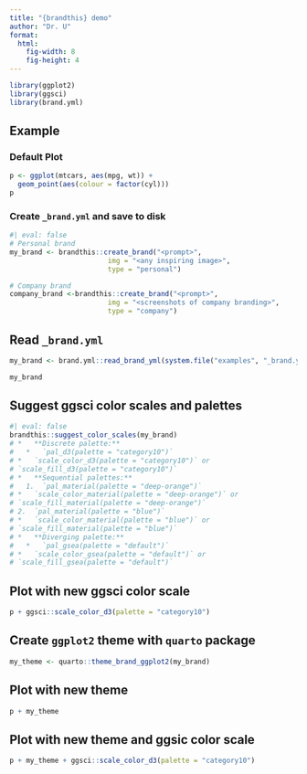```yaml
---
title: "{brandthis} demo"
author: "Dr. U"
format: 
  html:
    fig-width: 8
    fig-height: 4
---
```


```r
library(ggplot2)
library(ggsci)
library(brand.yml)
```


## Example

### Default Plot

```r
p <- ggplot(mtcars, aes(mpg, wt)) +
  geom_point(aes(colour = factor(cyl)))
p
```

### Create `_brand.yml` and save to disk

```r
#| eval: false
# Personal brand
my_brand <- brandthis::create_brand("<prompt>", 
                        img = "<any inspiring image>", 
                        type = "personal")

# Company brand
company_brand <-brandthis::create_brand("<prompt>", 
                        img = "<screenshots of company branding>", 
                        type = "company")
```


## Read `_brand.yml`

```r
my_brand <- brand.yml::read_brand_yml(system.file("examples", "_brand.yml", package = "brandthis"))

my_brand
```

## Suggest ggsci color scales and palettes

```r
#| eval: false
brandthis::suggest_color_scales(my_brand)
# *   **Discrete palette:**
#   *   `pal_d3(palette = "category10")`
# *   `scale_color_d3(palette = "category10")` or
# `scale_fill_d3(palette = "category10")`
# *   **Sequential palettes:**
#   1.  `pal_material(palette = "deep-orange")`
# *   `scale_color_material(palette = "deep-orange")` or
# `scale_fill_material(palette = "deep-orange")`
# 2.  `pal_material(palette = "blue")`
# *   `scale_color_material(palette = "blue")` or
# `scale_fill_material(palette = "blue")`
# *   **Diverging palette:**
#   *   `pal_gsea(palette = "default")`
# *   `scale_color_gsea(palette = "default")` or
# `scale_fill_gsea(palette = "default")`
```


## Plot with new ggsci color scale

```r
p + ggsci::scale_color_d3(palette = "category10")
```

## Create `ggplot2` theme with `quarto` package 

```r
my_theme <- quarto::theme_brand_ggplot2(my_brand)
```

## Plot with new theme

```r
p + my_theme
```

## Plot with new theme and ggsic color scale

```r
p + my_theme + ggsci::scale_color_d3(palette = "category10")
```

